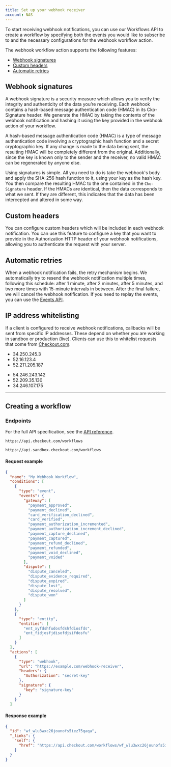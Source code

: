 ```yaml
---
title: Set up your webhook receiver
account: NAS
---
```


To start receiving webhook notifications, you can use our Workflows API to create a workflow by specifying both the events you would like to subscribe to and the necessary configurations for the webhook workflow action.

The webhook workflow action supports the following features:

- [Webhook signatures](/workflows/set-up-your-webhooks-receiver#Webhook_signatures)
- [Custom headers](/workflows/set-up-your-webhooks-receiver#Custom_headers)
- [Automatic retries](/workflows/set-up-your-webhooks-receiver#Automatic_retries)

## Webhook signatures

A webhook signature is a security measure which allows you to verify the integrity and authenticity of the data you’re receiving. Each webhook contains a hash-based message authentication code (HMAC) in its Cko-Signature header. We generate the HMAC by taking the contents of the webhook notification and hashing it using the key provided in the webhook action of your workflow.

<TipBox title='What is HMAC?'>

A hash-based message authentication code (HMAC) is a type of message authentication code involving a cryptographic hash function and a secret cryptographic key. If any change is made to the data being sent, the resulting HMAC will be completely different from the original. Additionally, since the key is known only to the sender and the receiver, no valid HMAC can be regenerated by anyone else.

</TipBox>

Using signatures is simple. All you need to do is take the webhook's body and apply the SHA-256 hash function to it, using your key as the hash key. You then compare the resulting HMAC to the one contained in the `Cko-Signature` header. If the HMACs are identical, then the data corresponds to what we sent. If they are different, this indicates that the data has been intercepted and altered in some way.

## Custom headers

You can configure custom headers which will be included in each webhook notification. You can use this feature to configure a key that you want to provide in the Authorization HTTP header of your webhook notifications, allowing you to authenticate the request with your server.

## Automatic retries

When a webhook notification fails, the retry mechanism begins. We automatically try to resend the webhook notification multiple times, following this schedule: after 1 minute, after 2 minutes, after 5 minutes, and two more times with 15-minute intervals in between. After the final failure, we will cancel the webhook notification. If you need to replay the events, you can use the [Events API](/workflows/view-events).

## IP address whitelisting

If a client is configured to receive webhook notifications, callbacks will be sent from specific IP addresses. These depend on whether you are working in sandbox or production (live). Clients can use this to whitelist requests that come from [Checkout.com](https://www.checkout.com).

<tabs>
<tab title='Sandbox'>
<Box horizontal='sm'>

- 34.250.245.3
- 52.16.123.4
- 52.211.205.187

</Box>
</tab>
<tab title='Production'>
<Box horizontal='sm'>

- 54.246.243.142
- 52.209.35.130
- 34.246.107.175

</Box>
</tab>
</tabs>

---

## Creating a workflow

### Endpoints

For the full API specification, see the [API reference](https://api-reference.checkout.com/preview/crusoe/).

<tabs>
<tab title='Sandbox'>

<LineCodeWrapper type="post">

`https://api.checkout.com/workflows`

</LineCodeWrapper>

</tab>
<tab title='Production'>

<LineCodeWrapper type="post">

`https://api.sandbox.checkout.com/workflows`

</LineCodeWrapper>

</tab>
</tabs>

#### Request example

```json withBorder
{
  "name": "My Webhook Workflow",
  "conditions": [
    {
      "type": "event",
      "events": {
        "gateway": [
          "payment_approved",
          "payment_declined",
          "card_verification_declined",
          "card_verified",
          "payment_authorization_incremented",
          "payment_authorization_increment_declined",
          "payment_capture_declined",
          "payment_captured",
          "payment_refund_declined",
          "payment_refunded",
          "payment_void_declined",
          "payment_voided"
        ],
        "dispute": [
          "dispute_canceled",
          "dispute_evidence_required",
          "dispute_expired",
          "dispute_lost",
          "dispute_resolved",
          "dispute_won"
        ]
      }
    },
    {
      "type": "entity",
      "entities": [
        "ent_xyfdshfudosfdshfdiosfds",
        "ent_fidjosfjdisofdjsifdosfu"
      ]
    }
  ],
  "actions": [
    {
      "type": "webhook",
      "url": "https://example.com/webhook-receiver",
      "headers": {
        "Authorization": "secret-key"
      },
      "signature": {
        "key": "signature-key"
      }
    }
  ]
```

#### Response example

```json withBorder
{
  "id": "wf_wlu3wxc26jounofs5iez75qaqa",
  "_links": {
    "self": {
      "href": "https://api.checkout.com/workflows/wf_wlu3wxc26jounofs5iez75qaqa"
    }
  }
}
```
